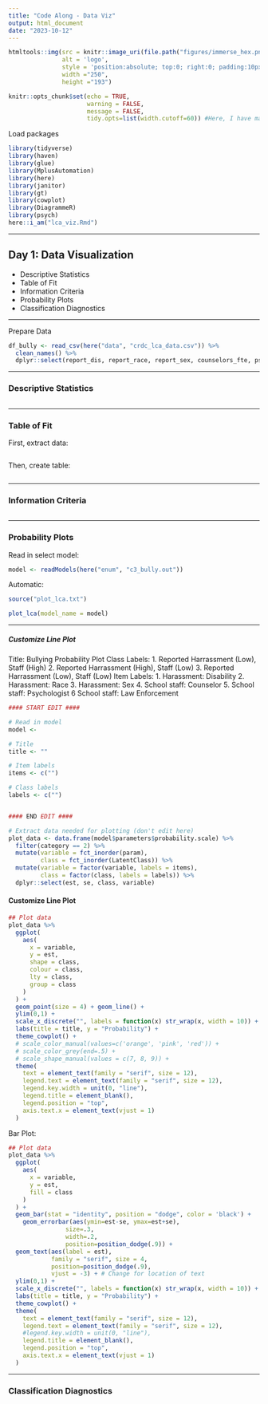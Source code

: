 ```yaml
---
title: "Code Along - Data Viz"
output: html_document
date: "2023-10-12"
---
```


```r
htmltools::img(src = knitr::image_uri(file.path("figures/immerse_hex.png")), 
               alt = 'logo', 
               style = 'position:absolute; top:0; right:0; padding:10px;',
               width ="250",
               height ="193")
```

```r
knitr::opts_chunk$set(echo = TRUE, 
                      warning = FALSE,
                      message = FALSE,
                      tidy.opts=list(width.cutoff=60)) #Here, I have made it so that when you knit your .rmd, warnings and messages will not show up in the html markdown. 
```

Load packages

```r

library(tidyverse)
library(haven)
library(glue)
library(MplusAutomation)
library(here)
library(janitor)
library(gt)
library(cowplot)
library(DiagrammeR) 
library(psych)
here::i_am("lca_viz.Rmd")
```


------------------------------------------------------------------------

## Day 1: Data Visualization

- Descriptive Statistics
- Table of Fit
- Information Criteria
- Probability Plots
- Classification Diagnostics

------------------------------------------------------------------------

Prepare Data

```r
df_bully <- read_csv(here("data", "crdc_lca_data.csv")) %>% 
  clean_names() %>% 
  dplyr::select(report_dis, report_race, report_sex, counselors_fte, psych_fte, law_fte) 
```


------------------------------------------------------------------------

### Descriptive Statistics

```r

```

------------------------------------------------------------------------

### Table of Fit

First, extract data:

```r

```

Then, create table:

```r

```


------------------------------------------------------------------------

### Information Criteria

```r

```

------------------------------------------------------------------------

### Probability Plots

Read in select model:

```r
model <- readModels(here("enum", "c3_bully.out"))
```


Automatic:


```r
source("plot_lca.txt")

plot_lca(model_name = model)
```

------------------------------------------------------------------------

##### Customize Line Plot

Title: Bullying Probability Plot
Class Labels:
  1. Reported Harrassment (Low), Staff (High)
  2. Reported Harrassment (High), Staff (Low)
  3. Reported Harrassment (Low), Staff (Low)
Item Labels:
  1. Harassment: Disability
  2. Harassment: Race
  3. Harassment: Sex
  4. School staff: Counselor
  5. School staff: Psychologist
  6  School staff: Law Enforcement


```r
#### START EDIT ####

# Read in model
model <- 

# Title
title <- ""

# Item labels
items <- c("")

# Class labels
labels <- c("")


#### END EDIT ####

# Extract data needed for plotting (don't edit here)
plot_data <- data.frame(model$parameters$probability.scale) %>% 
  filter(category == 2) %>% 
  mutate(variable = fct_inorder(param),
         class = fct_inorder(LatentClass)) %>% 
  mutate(variable = factor(variable, labels = items),
         class = factor(class, labels = labels)) %>% 
  dplyr::select(est, se, class, variable)

```

#### Customize Line Plot

```r
## Plot data
plot_data %>%
  ggplot(
    aes(
      x = variable,
      y = est,
      shape = class,
      colour = class,
      lty = class,
      group = class
    )
  ) +
  geom_point(size = 4) + geom_line() +
  ylim(0,1) +
  scale_x_discrete("", labels = function(x) str_wrap(x, width = 10)) +
  labs(title = title, y = "Probability") +
  theme_cowplot() +
  # scale_color_manual(values=c('orange', 'pink', 'red')) +
  # scale_color_grey(end=.5) +
  # scale_shape_manual(values = c(7, 8, 9)) +
  theme(
    text = element_text(family = "serif", size = 12),
    legend.text = element_text(family = "serif", size = 12),
    legend.key.width = unit(0, "line"),
    legend.title = element_blank(),
    legend.position = "top",    
    axis.text.x = element_text(vjust = 1)
  )

```

Bar Plot:

```r
## Plot data
plot_data %>%
  ggplot(
    aes(
      x = variable,
      y = est,
      fill = class
    )
  ) +
  geom_bar(stat = "identity", position = "dodge", color = 'black') +
    geom_errorbar(aes(ymin=est-se, ymax=est+se),
                size=.3,    
                width=.2,
                position=position_dodge(.9)) +
  geom_text(aes(label = est), 
            family = "serif", size = 4,
            position=position_dodge(.9),
            vjust = -3) + # Change for location of text
  ylim(0,1) +
  scale_x_discrete("", labels = function(x) str_wrap(x, width = 10)) + # Adds string wrap to item names
  labs(title = title, y = "Probability") +
  theme_cowplot() +
  theme(
    text = element_text(family = "serif", size = 12),
    legend.text = element_text(family = "serif", size = 12),
    #legend.key.width = unit(0, "line"),
    legend.title = element_blank(),
    legend.position = "top",    
    axis.text.x = element_text(vjust = 1)
  ) 
```


------------------------------------------------------------------------

### Classification Diagnostics

```r

```













